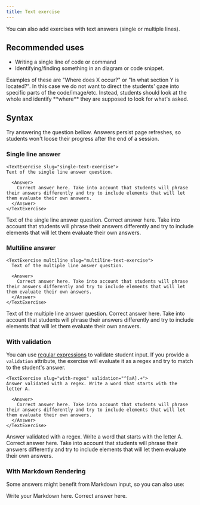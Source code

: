 ```yaml
---
title: Text exercise
---
```


You can also add exercises with text answers (single or multiple lines).

## Recommended uses

- Writing a single line of code or command
- Identifying/finding something in an diagram or code snippet.

<Admonition type="tip" title="Tip">
  Examples of these are "Where does X occur?" or "In what section Y is
  located?". In this case we do not want to direct the students' gaze into
  specific parts of the code/image/etc. Instead, students should look at the
  whole and identify **where** they are supposed to look for what's asked.
</Admonition>

## Syntax

Try answering the question bellow. Answers persist page refreshes, so students won't loose their progress after the end of a session.

### Single line answer

```
<TextExercise slug="single-text-exercise">
Text of the single line answer question.

  <Answer>
    Correct answer here. Take into account that students will phrase their answers differently and try to include elements that will let them evaluate their own answers.
  </Answer>
</TextExercise>
```

<TextExercise slug="single-text-exercise">
Text of the single line answer question.

  <Answer>
    Correct answer here. Take into account that students will phrase their answers differently and try to include elements that will let them evaluate their own answers.
  </Answer>
</TextExercise>

### Multiline answer

```
<TextExercise multiline slug="multiline-text-exercise">
  Text of the multiple line answer question.

  <Answer>
    Correct answer here. Take into account that students will phrase their answers differently and try to include elements that will let them evaluate their own answers.
  </Answer>
</TextExercise>
```

<TextExercise multiline slug="multiline-text-exercise">
  Text of the multiple line answer question.

  <Answer>
    Correct answer here. Take into account that students will phrase their answers differently and try to include elements that will let them evaluate their own answers.
  </Answer>
</TextExercise>

### With validation

You can use [regular expressions](https://developer.mozilla.org/en-US/docs/Web/JavaScript/Guide/Regular_expressions) to validate student input. If you provide a `validation` attribute, the exercise will evaluate it as a regex and try to match to the student's answer.

```
<TextExercise slug="with-regex" validation="^[aA].+">
Answer validated with a regex. Write a word that starts with the letter A.

  <Answer>
    Correct answer here. Take into account that students will phrase their answers differently and try to include elements that will let them evaluate their own answers.
  </Answer>
</TextExercise>
```

<TextExercise slug="with-regex" validation="^[aA].+">
Answer validated with a regex. Write a word that starts with the letter A.

  <Answer>
    Correct answer here. Take into account that students will phrase their answers differently and try to include elements that will let them evaluate their own answers.
  </Answer>
</TextExercise>

### With Markdown Rendering

Some answers might benefit from Markdown input, so you can also use:

<TextExercise slug="with-markdown" markdown>
  Write your Markdown here.

  <Answer>
    Correct answer here.
  </Answer>
</TextExercise>
